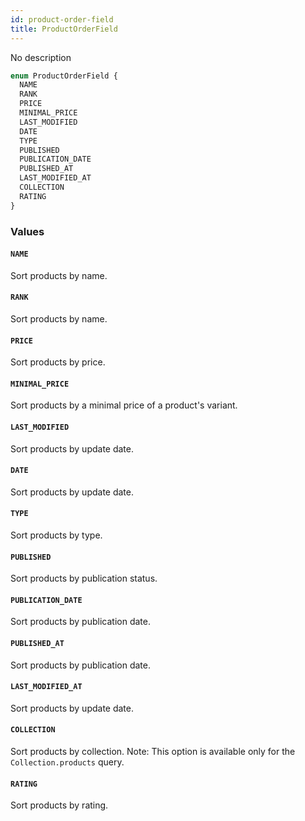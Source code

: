 ```yaml
---
id: product-order-field
title: ProductOrderField
---
```



No description

```graphql
enum ProductOrderField {
  NAME
  RANK
  PRICE
  MINIMAL_PRICE
  LAST_MODIFIED
  DATE
  TYPE
  PUBLISHED
  PUBLICATION_DATE
  PUBLISHED_AT
  LAST_MODIFIED_AT
  COLLECTION
  RATING
}
```


### Values

#### `NAME` 

Sort products by name.


#### `RANK` 

Sort products by name.


#### `PRICE` 

Sort products by price.


#### `MINIMAL_PRICE` 

Sort products by a minimal price of a product's variant.


#### `LAST_MODIFIED` 

Sort products by update date.


#### `DATE` 

Sort products by update date.


#### `TYPE` 

Sort products by type.


#### `PUBLISHED` 

Sort products by publication status.


#### `PUBLICATION_DATE` 

Sort products by publication date.


#### `PUBLISHED_AT` 

Sort products by publication date.


#### `LAST_MODIFIED_AT` 

Sort products by update date.


#### `COLLECTION` 

Sort products by collection. Note: This option is available only for the `Collection.products` query.


#### `RATING` 

Sort products by rating.




